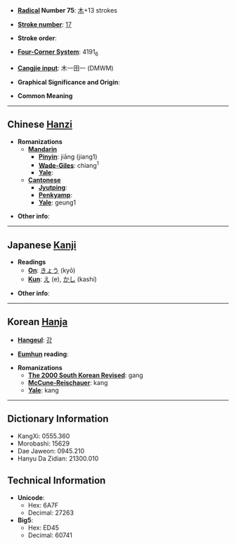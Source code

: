 * '''[[Wiktionary:Chinese radical index| Radical]] Number 75''': [[Wiktionary:Chinese radical index 木|木]]+13 strokes

* '''[[Wiktionary:Chinese total strokes index|Stroke number]]''': [[Wiktionary:Chinese total strokes index 17|17]]

* '''Stroke order''': 

* '''[[Wiktionary:Chinese four corner index|Four-Corner System]]''': 4191<sub>6</sub>

* '''[[Wiktionary:Chinese Cangjie index|Cangjie input]]''': 木一田一 (DMWM)

* '''Graphical Significance and Origin''': 

* '''Common Meaning'''

----

== Chinese [[Hanzi]] ==

* '''Romanizations'''
** '''[[Mandarin]]'''
*** '''[[Pinyin]]''': jiāng (jiang1)
*** '''[[Wade-Giles]]''': chiang<sup>1</sup>
*** '''[[Yale]]''': 
** '''[[Cantonese]]'''
*** '''[[Jyutping]]''':
*** '''[[Penkyamp]]''': 
*** '''[[Yale]]''': geung1

* '''Other info''': 

----

== Japanese [[Kanji]] ==

* '''Readings'''
** '''[[On]]''': [[きょう]] (kyō)
** '''[[Kun]]''': [[え]] (e), [[かし]] (kashi)

* '''Other info''':  

----

== Korean [[Hanja]] ==

* '''[[Hangeul]]''': [[강]]

* '''[[Eumhun]] reading''': 

* '''Romanizations'''
** '''[[The 2000 South Korean Revised Romanization|The 2000 South Korean Revised]]''': gang
** '''[[McCune-Reischauer]]''': kang
** '''[[Yale]]''': kang

----

== Dictionary Information ==

* KangXi: 0555.360
* Morobashi: 15629
* Dae Jaweon: 0945.210
* Hanyu Da Zidian: 21300.010

== Technical Information ==

* '''Unicode''':
** Hex: 6A7F
** Decimal: 27263
* '''Big5''':
** Hex: ED45
** Decimal: 60741